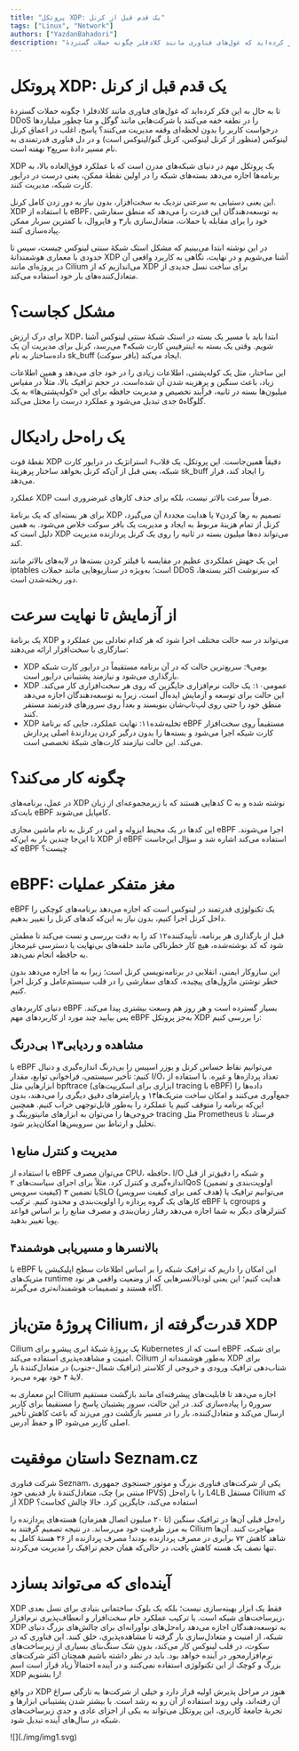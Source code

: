 ```yaml
---
title: "پروتکل XDP: یک قدم قبل از کرنل"
tags: ["Linux", "Network"]
authors: ["YazdanBahadori"]
description: "تا به حال به این فکر کرده‌اید که غول‌های فناوری مانند کلادفلر چگونه حملات گستردهٔ DDoS را در نطفه خفه می‌کنند"
---
```



# پروتکل XDP: یک قدم قبل از کرنل

تا به حال به این فکر کرده‌اید که غول‌های فناوری مانند کلادفلر۱ چگونه حملات گستردهٔ DDoS را در نطفه خفه می‌کنند یا شرکت‌هایی مانند گوگل و متا چطور میلیاردها درخواست کاربر را بدون لحظه‌ای وقفه مدیریت می‌کنند؟ پاسخ، اغلب در اعماق کرنل لینوکس (منظور از کرنل لینوکس،‌ کرنل گنو/لینوکس است) و در دل فناوری قدرتمندی به نام مسیر دادهٔ سریع۲ نهفته است.

XDP یک پروتکل مهم در دنیای شبکه‌های مدرن است که با عملکرد فوق‌العاده بالا، به برنامه‌ها اجازه می‌دهد بسته‌های شبکه را در اولین نقطهٔ ممکن، یعنی درست در درایور کارت شبکه، مدیریت کنند.

این یعنی دستیابی به سرعتی نزدیک به سخت‌افزار، بدون نیاز به دور زدن کامل کرنل. XDP با استفاده از eBPF، به توسعه‌دهندگان این قدرت را می‌دهد که منطق سفارشی خود را برای مقابله با حملات، متعادل‌سازی بار۳ و فایروال، با کمترین سربار ممکن پیاده‌سازی کنند.

در این نوشته ابتدا می‌بینیم که مشکل استک شبکهٔ سنتی لینوکس چیست، سپس تا حدودی با معماری هوشمندانهٔ XDP آشنا می‌شویم و در نهایت، نگاهی به کاربرد واقعی آن در پروژه‌ای مانند Cilium می‌اندازیم که از XDP برای ساخت نسل جدیدی از متعادل‌کننده‌های بار خود استفاده می‌کند.

# مشکل کجاست؟

برای درک ارزش XDP، ابتدا باید با مسیر یک بسته در استک شبکهٔ سنتی لینوکس آشنا شویم. وقتی یک بسته به اینترفیس کارت شبکه۴ می‌رسد، کرنل برای مدیریت آن یک داده‌ساختار به نام sk_buff (بافر سوکت) ایجاد می‌کند.

این ساختار، مثل یک کوله‌پشتی، اطلاعات زیادی را در خود جای می‌دهد و همین اطلاعات زیاد، باعث سنگین و پرهزینه شدن آن شده‌است. در حجم ترافیک بالا، مثلاً در مقیاس میلیون‌ها بسته در ثانیه، فرآیند تخصیص و مدیریت حافظه برای این «کوله‌پشتی‌ها» به یک گلوگاه۵ جدی تبدیل می‌شود و عملکرد درست را مختل می‌کند.


# یک راه‌حل رادیکال

نقطهٔ قوت XDP دقیقاً همین‌جاست. این پروتکل، یک قلاب۶ استراتژیک در درایور کارت شبکه، یعنی قبل از آن‌که کرنل بخواهد ساختار پرهزینهٔ sk_buff را ایجاد کند، قرار می‌دهد.

عملکرد XDP صرفاً سرعت بالاتر نیست، بلکه برای حذف کارهای غیرضروری است.

برای هر بسته‌ای که یک برنامهٔ XDP تصمیم به رها کردن۷ یا هدایت مجدد۸ آن می‌گیرد، کرنل از تمام هزینهٔ مربوط به ایجاد و مدیریت یک بافر سوکت خلاص می‌شود. به همین دلیل است که XDP می‌تواند ده‌ها میلیون بسته در ثانیه را روی یک کرنل پردازنده مدیریت کند.

این یک جهش عملکردی عظیم در مقایسه با فیلتر کردن بسته‌ها در لایه‌های بالاتر مانند iptables است؛ به‌ویژه در سناریوهایی مانند حملات DDoS که سرنوشت اکثر بسته‌ها، دور ریخته‌شدن است.

# از آزمایش تا نهایت سرعت

یک برنامهٔ XDP می‌تواند در سه حالت مختلف اجرا شود که هر کدام تعادلی بین عملکرد و سازگاری با سخت‌افزار ارائه می‌دهند:

- XDP بومی۹: سریع‌ترین حالت که در آن برنامه مستقیماً در درایور کارت شبکه بارگذاری می‌شود و نیازمند پشتیبانی درایور است.
- XDP عمومی۱۰: یک حالت نرم‌افزاری جایگزین که روی هر سخت‌افزاری کار می‌کند. این حالت برای توسعه و آزمایش ایده‌آل است، زیرا به توسعه‌دهندگان اجازه می‌دهد منطق خود را حتی روی لپ‌تاپ‌شان بنویسند و بعداً روی سرورهای قدرتمند مستقر کنند.
- XDP تخلیه‌شده۱۱:  نهایت عملکرد، جایی که برنامهٔ eBPF مستقیماً روی سخت‌افزار کارت شبکه اجرا می‌شود و بسته‌ها را بدون درگیر کردن پردازندهٔ اصلی پردازش می‌کند. این حالت نیازمند کارت‌های شبکهٔ تخصصی است.

# چگونه کار می‌کند؟

در عمل، برنامه‌های XDP کدهایی هستند که با زیرمجموعه‌ای از زبان C نوشته شده و به بایت‌کد eBPF کامپایل می‌شوند.

این کدها در یک محیط ایزوله و امن در کرنل به نام ماشین مجازی eBPF اجرا می‌شوند. تا این‌جا چندین بار به این‌که XDP از eBPF استفاده می‌کند اشاره شد و سؤال این‌جاست که eBPF چیست؟

# eBPF: مغز متفکر عملیات

eBPF یک تکنولوژی قدرتمند در لینوکس است که اجازه می‌دهد برنامه‌های کوچکی را داخل کرنل اجرا کنیم، بدون نیاز به این‌که کدهای کرنل را تغییر بدهیم.

قبل از بارگذاری هر برنامه، تأییدکننده۱۲ کد را به دقت بررسی و تست می‌کند تا مطمئن شود که کد نوشته‌شده، هیچ کار خطرناکی مانند حلقه‌های بی‌نهایت یا دسترسی غیرمجاز به حافظه انجام نمی‌دهد.

این سازوکار ایمنی، انقلابی در برنامه‌نویسی کرنل است؛ زیرا به ما اجازه می‌دهد بدون خطر نوشتن ماژول‌های پیچیده، کدهای سفارشی را در قلب سیستم‌عامل و کرنل اجرا کنیم.

دنیای کاربردهای eBPF بسیار گسترده است و هر روز هم وسعت بیشتری پیدا می‌کند. پس بیایید چند مورد از کاربردهای مهم eBPF به‌جز پروتکل XDP را بررسی کنیم:

## مشاهده و ردیابی۱۳  بی‌درنگ

با eBPF می‌توانیم نقاط حساس کرنل و یوزر‌ اسپیس را بی‌درنگ اندازه‌گیری و دنبال کنیم: تأخیر سیستمی، فراخوانی توابع، مقدار I/O، تعداد پردازه‌ها و غیره. با استفاده از ابزارهایی مثل bpftrace (ابزاری برای  اسکریپت‌های tracing با eBPF) داده‌ها را جمع‌آوری می‌کنند و امکان ساخت متریک‌ها۱۴ و پارامتر‌های دقیق دیگری را می‌دهند، بدون این‌که برنامه‌ را متوقف کنیم یا عملکرد را به‌طور قابل‌توجهی خراب کنیم. همچنین خروجی‌ها را می‌توان به ابزارهای مانیتورینگ و tracing مثل Prometheus فرستاد تا تحلیل و ارتباط بین سرویس‌ها امکان‌پذیر شود.


## مدیریت و کنترل منابع۱
با استفاده از eBPF می‌توان مصرف CPU، حافظه، I/O و شبکه را دقیق‌تر از قبل اندازه‌گیری و کنترل کرد. مثلاً برای اجرای سیاست‌های ۲QoS (‌اولویت‌بندی و تضمین کیفیت سرویس) یا تضمین ۳SLO (هدف کمی برای کیفیت سرویس) می‌توانیم ترافیک یا کارهای یک گروه پردازه را اولویت‌بندی و محدود کنیم. ترکیب eBPF با cgroups و کنترلرهای دیگر به شما اجازه می‌دهد رفتار زمان‌بندی و مصرف منابع را بر اساس قواعد پویا تغییر بدهید.

## بالانسرها و مسیریابی هوشمند۴

با eBPF این امکان را داریم که ترافیک شبکه را بر اساس اطلاعات سطح اپلیکیشن یا متریک‌های runtime هدایت کنیم؛ این یعنی لودبالانسرهایی که از وضعیت واقعی هر نود آگاه هستند و تصمیمات هوشمندانه‌تری می‌گیرند.

# پروژهٔ متن‌باز Cilium، قدرت‌گرفته از XDP

Cilium یک پروژهٔ شبکهٔ ابری پیشرو برای Kubernetes است که از eBPF برای شبکه، امنیت و مشاهده‌پذیری استفاده می‌کند. Cilium به‌طور هوشمندانه از XDP برای شتاب‌دهی ترافیک ورودی و خروجی از کلاستر (ترافیک شمال-جنوب) در متعادل‌کنندهٔ بار لایهٔ ۴ خود بهره می‌برد.

این معماری به Cilium اجازه می‌دهد تا قابلیت‌های پیشرفته‌ای مانند بازگشت مستقیم سرور۵ را پیاده‌سازی کند. در این حالت، سرور پشتیبان پاسخ را مستقیماً برای کاربر ارسال می‌کند و متعادل‌کننده، بار را در مسیر بازگشت دور می‌زند که باعث کاهش تأخیر و حفظ آدرس IP اصلی کاربر می‌شود.

# داستان موفقیت Seznam.cz
شرکت فناوری Seznam، یکی از شرکت‌های فناوری بزرگ و موتور جستجوی جمهوری چک، متعادل‌کنندهٔ بار قدیمی خود (مبتنی بر IPVS) را با راه‌حل L4LB مستقل Cilium که از XDP استفاده می‌کند، جایگزین کرد. حالا چالش کجاست؟

راه‌حل قبلی آن‌ها در ترافیک سنگین (تا ۲۰ میلیون اتصال همزمان) هسته‌های پردازنده را به مرز ظرفیت خود می‌رساند.   در نتیجه تصمیم
گرفتند به Cilium مهاجرت کنند.
آن‌ها شاهد کاهش ۷۲ برابری در مصرف پردازنده بودند! مصرف پردازنده از ۳۶ هستهٔ کامل به تنها نصف یک هسته کاهش یافت، در حالی‌که همان حجم ترافیک را مدیریت می‌کردند.

# آینده‌ای که می‌تواند بسازد

XDP فقط یک ابزار بهینه‌سازی نیست؛ بلکه یک بلوک ساختمانی بنیادی برای نسل بعدی زیرساخت‌های شبکه است. با ترکیب عملکرد خام سخت‌افزار و انعطاف‌پذیری نرم‌افزار، XDP به توسعه‌دهندگان اجازه می‌دهد راه‌حل‌های نوآورانه‌ای برای چالش‌های بزرگ دنیای شبکه، از امنیت و متعادل‌سازی بار گرفته تا مشاهده‌پذیری، خلق کنند. این فناوری که در سکوت، در قلب لینوکس کار می‌کند، بدون شک سنگ‌‌بنای بسیاری از زیرساخت‌های نرم‌افزارمحور در آینده خواهد بود. باید در نظر داشته باشیم همچنان اکثر شرکت‌های بزرگ و کوچک از این تکنولوژی استفاده نمی‌کنند و در آینده احتمالاً زیاد قرار است اسم XDP را بشنویم!

در واقع XDP هنوز در مراحل پذیرش اولیه‌ قرار دارد و خیلی از شرکت‌ها به تازگی سراغ آن رفته‌اند، ولی روند استفاده از آن رو به رشد است. با بیشتر شدن پشتیبانی ابزارها و تجربهٔ جامعهٔ کاربری، این پروتکل می‌تواند به یکی از اجزای عادی و جدی زیرساخت‌های شبکه در سال‌های آینده تبدیل شود.

<div style={{textAlign: 'center'}}>
    ![](./img/img1.svg)
</div>